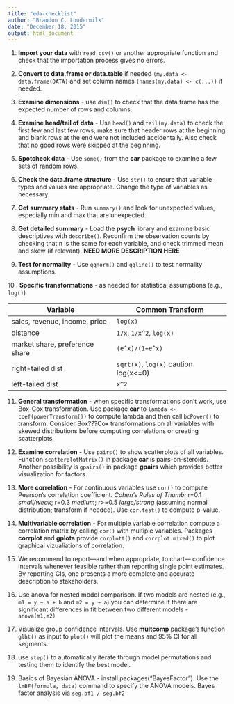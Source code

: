 ```yaml
---
title: "eda-checklist"
author: "Brandon C. Loudermilk"
date: "December 18, 2015"
output: html_document
---
```


1. **Import your data** with `read.csv()` or another appropriate function and check that the importation process gives no errors.

2. **Convert to data.frame or data.table** if needed `(my.data <- data.frame(DATA)` and set column names `(names(my.data) <- c(...))` if needed.

3. **Examine dimensions** - use `dim()` to check that the data frame has the expected number of rows and columns.

4. **Examine head/tail of data** - Use `head()` and `tail(my.data)` to check the first few and last few rows;
make sure that header rows at the beginning and blank rows at the end were
not included accidentally. Also check that no good rows were skipped at the beginning.

5. **Spotcheck data** - Use `some()` from the **car** package to examine a few sets of random rows.


6. **Check the data.frame structure** - Use `str()` to ensure that variable types and values are appropriate. Change the type of variables as necessary.

7. **Get summary stats** - Run `summary()` and look for unexpected values, especially min and max that are unexpected.

8. **Get detailed summary** - Load the **psych** library and examine basic descriptives with `describe()`. Reconfirm the observation counts by checking that n is the same for each variable, and check trimmed mean and skew (if relevant). **NEED MORE DESCRIPTION HERE**

9. **Test for normality** - Use `qqnorm()` and `qqline()` to test normality assumptions. 

10 . **Specific transformations** - as needed for statistical assumptions (e.g., `log()`)

Variable | Common Transform
-------- | ----------------
sales, revenue, income, price | `log(x)`
distance | `1/x`, `1/x^2`, `log(x)`
market share, preference share | `(e^x)/(1+e^x)`
right-tailed dist | `sqrt(x)`, `log(x)` caution log(x<=0)
left-tailed dist | `x^2`

11. **General transformation** - when specific transformations don't work, use Box-Cox transformation. Use package **car** to `lambda <- coef(powerTransform())` to compute lambda and then call `bcPower()` to transform. Consider Box???Cox transformations on all variables with
skewed distributions before computing correlations or creating scatterplots.

12. **Examine correlation** - Use `pairs()` to show scatterplots of all variables. Function `scatterplotMatrix()` in package **car** is pairs-on-steroids. Another possibility is `gpairs()` in package **gpairs** which provides better visualization for factors.

13. **More correlation** - For continuous variables use `cor()` to compute Pearson's correlation coefficient. *Cohen's Rules of Thumb:* r=0.1 *small/weak*; r=0.3 *medium*; r>=0.5 *large/strong* (assuming normal distribution; transform if needed). Use `cor.test()` to compute p-value.

14. **Multivariable correlation** - For multiple variable correlation compute a correlation matrix by calling `cor()` with multiple variables. Packages **corrplot** and **gplots** provide `corplott()` and `corrplot.mixed()` to plot graphical vizualiations of correlation.

15. We recommend to report—and when appropriate, to chart—
confidence intervals whenever feasible rather than reporting single point estimates.
By reporting CIs, one presents a more complete and accurate description to stakeholders.

16. Use anova for nested model comparison. If two models are nested (e.g., `m1 = y ~ a + b` and `m2 = y ~ a`) you can determine if there are significant differences in fit between two different models -  `anova(m1,m2)`

17. Visualize group confidence intervals. Use **multcomp** package's function `glht()` as input to `plot()` will plot the means and 95% CI for all segments.

18. use `step()` to automatically iterate through model permutations and testing them to identify the best model.

19. Basics of Bayesian ANOVA - install.packages("BayesFactor"). Use the `lmBF(formula, data)` command to specify the ANOVA models. Bayes factor analysis via `seg.bf1 / seg.bf2`






